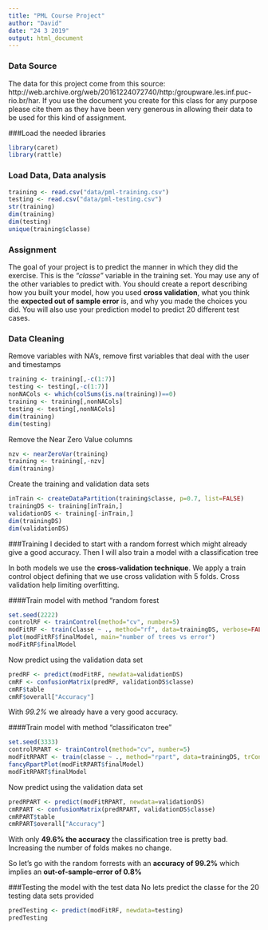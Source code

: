 ```yaml
---
title: "PML Course Project"
author: "David"
date: "24 3 2019"
output: html_document
---
```


### Data Source
The data for this project come from this source: http://web.archive.org/web/20161224072740/http:/groupware.les.inf.puc-rio.br/har. If you use the document you create for this class for any purpose please cite them as they have been very generous in allowing their data to be used for this kind of assignment.

###Load the needed libraries
```r
library(caret)
library(rattle)
```

### Load Data, Data analysis
```r
training <- read.csv("data/pml-training.csv")
testing <- read.csv("data/pml-testing.csv")
str(training)
dim(training)
dim(testing)
unique(training$classe)
```

### Assignment
The goal of your project is to predict the manner in which they did the exercise. This is the *"classe"* variable in the training set. You may use any of the other variables to predict with. You should create a report describing how you built your model, how you used **cross validation**, what you think the **expected out of sample error** is, and why you made the choices you did. You will also use your prediction model to predict 20 different test cases.


### Data Cleaning
Remove variables with NA's, remove first variables that deal with the user and timestamps
```r
training <- training[,-c(1:7)]
testing <- testing[,-c(1:7)]
nonNACols <- which(colSums(is.na(training))==0)
training <- training[,nonNACols]
testing <- testing[,nonNACols]
dim(training)
dim(testing)
```

Remove the Near Zero Value columns
```r
nzv <- nearZeroVar(training)
training <- training[,-nzv]
dim(training)
```

Create the training and validation data sets
```r
inTrain <- createDataPartition(training$classe, p=0.7, list=FALSE)
trainingDS <- training[inTrain,]
validationDS <- training[-inTrain,]
dim(trainingDS)
dim(validationDS)
```

###Training
I decided to start with a random forrest which might already give a good accuracy. Then I will also train a model with a classification tree

In both models we use the **cross-validation technique**. We apply a train control object defining that we use cross validation with 5 folds. Cross validation help limiting overfitting.


####Train model with method "random forest
```r
set.seed(2222)
controlRF <- trainControl(method="cv", number=5)
modFitRF <- train(classe ~ ., method="rf", data=trainingDS, verbose=FALSE, trControl=controlRF)
plot(modFitRF$finalModel, main="number of trees vs error")
modFitRF$finalModel
```
Now predict using the validation data set
```r
predRF <- predict(modFitRF, newdata=validationDS)
cmRF <- confusionMatrix(predRF, validationDS$classe)
cmRF$table
cmRF$overall["Accuracy"]
```
With *99.2%* we already have a very good accuracy.

####Train model with method "classificaton tree"
```r
set.seed(3333)
controlRPART <- trainControl(method="cv", number=5)
modFitRPART <- train(classe ~ ., method="rpart", data=trainingDS, trControl=controlRPART)
fancyRpartPlot(modFitRPART$finalModel)
modFitRPART$finalModel
```
Now predict using the validation data set
```r
predRPART <- predict(modFitRPART, newdata=validationDS)
cmRPART <- confusionMatrix(predRPART, validationDS$classe)
cmRPART$table
cmRPART$overall["Accuracy"]
```
With only **49.6% the accuracy** the classification tree is pretty bad. Increasing the number of folds makes no change.

So let's go with the random forrests with an **accuracy of 99.2%** which implies an **out-of-sample-error of 0.8%**

###Testing the model with the test data
No lets predict the classe for the 20 testing data sets provided
```r
predTesting <- predict(modFitRF, newdata=testing)
predTesting
```
